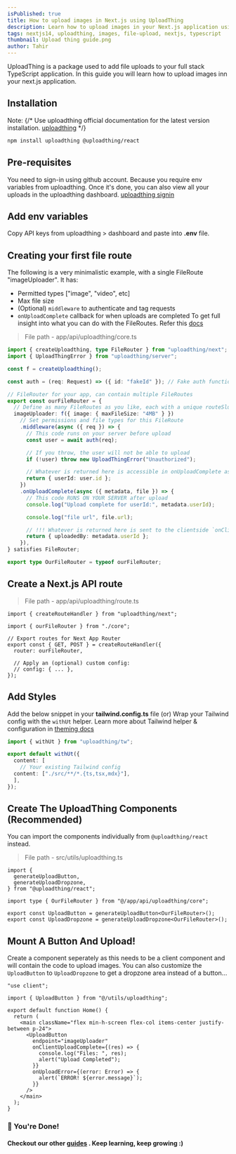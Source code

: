 ```yaml
---
isPublished: true
title: How to upload images in Next.js using UploadThing
description: Learn how to upload images in your Next.js application using UploadThing.
tags: nextjs14, uploadthing, images, file-upload, nextjs, typescript
thumbnail: Upload thing guide.png
author: Tahir
---
```


UploadThing is a package used to add file uploads to your full stack TypeScript application. In this guide you will learn how to upload images inn your next.js application.

## Installation

Note:
{/* Use uploadthing official documentation for the latest version installation. [uploadthing](https://docs.uploadthing.com/getting-started/appdir) */}

```bash
npm install uploadthing @uploadthing/react
```

## Pre-requisites

You need to sign-in using github account. Because you require env variables from uploadthing.
Once it's done, you can also view all your uploads in the uploadthing dashboard.
[uploadthing signin](https://uploadthing.com/dashboard)

## Add env variables

Copy API keys from uploadthing > dashboard and paste into **.env** file.

## Creating your first file route

The following is a very minimalistic example, with a single FileRoute "imageUploader". It has:

- Permitted types ["image", "video", etc]
- Max file size
- (Optional) `middleware` to authenticate and tag requests
- `onUploadComplete` callback for when uploads are completed
  To get full insight into what you can do with the FileRoutes. Refer this [docs](https://docs.uploadthing.com/api-reference/server#file-routes)

> File path - app/api/uploadthing/core.ts

```ts
import { createUploadthing, type FileRouter } from "uploadthing/next";
import { UploadThingError } from "uploadthing/server";

const f = createUploadthing();

const auth = (req: Request) => ({ id: "fakeId" }); // Fake auth function

// FileRouter for your app, can contain multiple FileRoutes
export const ourFileRouter = {
  // Define as many FileRoutes as you like, each with a unique routeSlug
  imageUploader: f({ image: { maxFileSize: "4MB" } })
    // Set permissions and file types for this FileRoute
    .middleware(async ({ req }) => {
      // This code runs on your server before upload
      const user = await auth(req);

      // If you throw, the user will not be able to upload
      if (!user) throw new UploadThingError("Unauthorized");

      // Whatever is returned here is accessible in onUploadComplete as `metadata`
      return { userId: user.id };
    })
    .onUploadComplete(async ({ metadata, file }) => {
      // This code RUNS ON YOUR SERVER after upload
      console.log("Upload complete for userId:", metadata.userId);

      console.log("file url", file.url);

      // !!! Whatever is returned here is sent to the clientside `onClientUploadComplete` callback
      return { uploadedBy: metadata.userId };
    }),
} satisfies FileRouter;

export type OurFileRouter = typeof ourFileRouter;
```

## Create a Next.js API route

> File path - app/api/uploadthing/route.ts

```tsx
import { createRouteHandler } from "uploadthing/next";

import { ourFileRouter } from "./core";

// Export routes for Next App Router
export const { GET, POST } = createRouteHandler({
  router: ourFileRouter,

  // Apply an (optional) custom config:
  // config: { ... },
});
```

## Add Styles

Add the below snippet in your **tailwind.config.ts** file (or) Wrap your Tailwind config with the `withUt` helper.
Learn more about Tailwind helper & configuration in [theming docs](https://docs.uploadthing.com/theming#with-tailwindcss)

```ts
import { withUt } from "uploadthing/tw";

export default withUt({
  content: [
    // Your existing Tailwind config
  content: ["./src/**/*.{ts,tsx,mdx}"],
  ],
});

```

## Create The UploadThing Components (Recommended)

You can import the components individually from `@uploadthing/react` instead.

> File path - src/utils/uploadthing.ts

```tsx
import {
  generateUploadButton,
  generateUploadDropzone,
} from "@uploadthing/react";

import type { OurFileRouter } from "@/app/api/uploadthing/core";

export const UploadButton = generateUploadButton<OurFileRouter>();
export const UploadDropzone = generateUploadDropzone<OurFileRouter>();
```

## Mount A Button And Upload!

Create a component seperately as this needs to be a client component and will contain the code to upload images.
You can also customize the `UploadButton` to `UploadDropzone` to get a dropzone area instead of a button...

```tsx
"use client";

import { UploadButton } from "@/utils/uploadthing";

export default function Home() {
  return (
    <main className="flex min-h-screen flex-col items-center justify-between p-24">
      <UploadButton
        endpoint="imageUploader"
        onClientUploadComplete={(res) => {
          console.log("Files: ", res);
          alert("Upload Completed");
        }}
        onUploadError={(error: Error) => {
          alert(`ERROR! ${error.message}`);
        }}
      />
    </main>
  );
}
```

### 🎉 You're Done!

#### Checkout our other [guides](https://unicornspace-ui.vercel.app/guides) . Keep learning, keep growing :)
